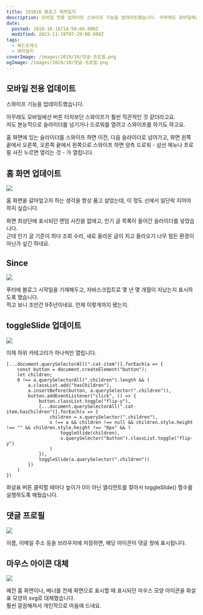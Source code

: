 ```yaml
---
title: 191016 블로그 제작일지
description: 모바일 전용 업데이트 스와이프 기능을 업데이트했습니다. 아무래도 모바일에선 버튼 터치보단 스와이프가 훨씬 직관적인 것 같더라고요.저도 본능적으로 슬라이더를 넘기거나 드로워를 열려고 스와이프를 하기도 하고요. 홈 화면에 있는 슬라이더를 스와이프 하면 이전, 다음 슬라이더로 넘어가고, 화면 왼쪽 끝에서 오른쪽, 오른쪽 끝에서 왼쪽으로 스와이프 하면 양측 드로워 - 삼선 메뉴나 프로필 사진 누르면 열리는 것 - 가 열립니다.
date:
  posted: 2019-10-16T14:50:00.000Z
  modified: 2023-11-19T07:29:00.000Z
tags:
  - 워드프레스
  - 제작일지
coverImage: /images/2019/10/댓글-프로필.png
ogImage: /images/2019/10/댓글-프로필.png
---
```


## 모바일 전용 업데이트

스와이프 기능을 업데이트했습니다.

아무래도 모바일에선 버튼 터치보단 스와이프가 훨씬 직관적인 것 같더라고요.  
저도 본능적으로 슬라이더를 넘기거나 드로워를 열려고 스와이프를 하기도 하고요.

홈 화면에 있는 슬라이더를 스와이프 하면 이전, 다음 슬라이더로 넘어가고, 화면 왼쪽 끝에서 오른쪽, 오른쪽 끝에서 왼쪽으로 스와이프 하면 양측 드로워 - 삼선 메뉴나 프로필 사진 누르면 열리는 것 - 가 열립니다.

## 홈 화면 업데이트

![](/images/2019/10/블로그-홈-화면.png)

홈 화면을 갈아엎고자 하는 생각을 항상 품고 살았는데, 이 정도 선에서 일단락 지어야 하지 싶습니다.

화면 최상단에 표시되던 랜덤 사진을 없애고, 인기 글 목록이 들어간 슬라이더를 넣었습니다.  
근데 인기 글 기준이 최다 조회 수라, 새로 올라온 글이 치고 올라오기 너무 힘든 환경이 아닌가 싶긴 하네요.

## Since

![](/images/2019/10/since.png)

푸터에 블로그 시작일을 기재해두고, 자바스크립트로 몇 년 몇 개월이 지났는지 표시하도록 했습니다.  
적고 보니 조만간 9주년이네요. 언제 이렇게까지 됐는지.

## toggleSlide 업데이트

![](/images/2019/10/toggleSlide-업데이트.png)

이제 하위 카테고리가 하나씩만 열립니다.

```
[...document.querySelectorAll(".cat-item")].forEach(a => {
    const button = document.createElement("button");
    let children;
    0 !== a.querySelectorAll(".children").length && (
        a.classList.add("hasChildren"),
        a.insertBefore(button, a.querySelector(".children")),
        button.addEventListener("click", () => {
            button.classList.toggle("flip-y"),
            [...document.querySelectorAll(".cat-item.hasChildren")].forEach(x => {
                children = x.querySelector(".children"),
                x !== a && children !== null && children.style.height !== "" && children.style.height !== "0px" && (
                    toggleSlide(children),
                    x.querySelector("button").classList.toggle("flip-y")
                )
            }),
            toggleSlide(a.querySelector(".children"))
        })
    )
})

```

화살표 버튼 클릭할 때마다 높이가 0이 아닌 엘리먼트를 찾아서 toggleSlide() 함수를 실행하도록 해뒀습니다.

## 댓글 프로필

![](/images/2019/10/댓글-프로필.png)

이름, 이메일 주소 등을 브라우저에 저장하면, 해당 아이콘이 댓글 창에 표시됩니다.

## 마우스 아이콘 대체

![](/images/2019/10/마우스-화살표-변경.png)

예전 홈 화면이나, 배너를 전체 화면으로 표시할 때 표시되던 마우스 모양 아이콘을 화살표 모양의 svg로 대체했습니다.  
훨씬 깔끔해져서 개인적으로 마음에 드네요.